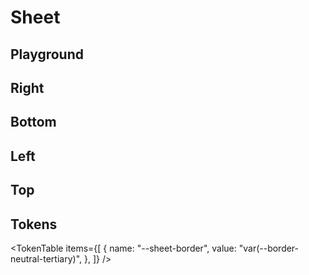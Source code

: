 



<Meta title="Sheet" of={SheetStories} />

# Sheet

<ThemeSelect />

## Playground

<Canvas of={SheetStories.Default} />
<Controls />

## Right

<Canvas of={SheetStories.Right} />

## Bottom

<Canvas of={SheetStories.Bottom} />

## Left

<Canvas of={SheetStories.Left} />

## Top

<Canvas of={SheetStories.Top} />

## Tokens

<TokenTable
  items={[
    {
      name: "--sheet-border",
      value: "var(--border-neutral-tertiary)",
    },
  ]}
/>

<Toaster className="sb-unstyled" position="bottom-right" />
